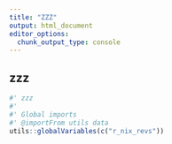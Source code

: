 ```yaml
---
title: "ZZZ"
output: html_document
editor_options: 
  chunk_output_type: console
---
```


## zzz

```r
#' zzz
#'
#' Global imports
#' @importFrom utils data
utils::globalVariables(c("r_nix_revs"))
```
